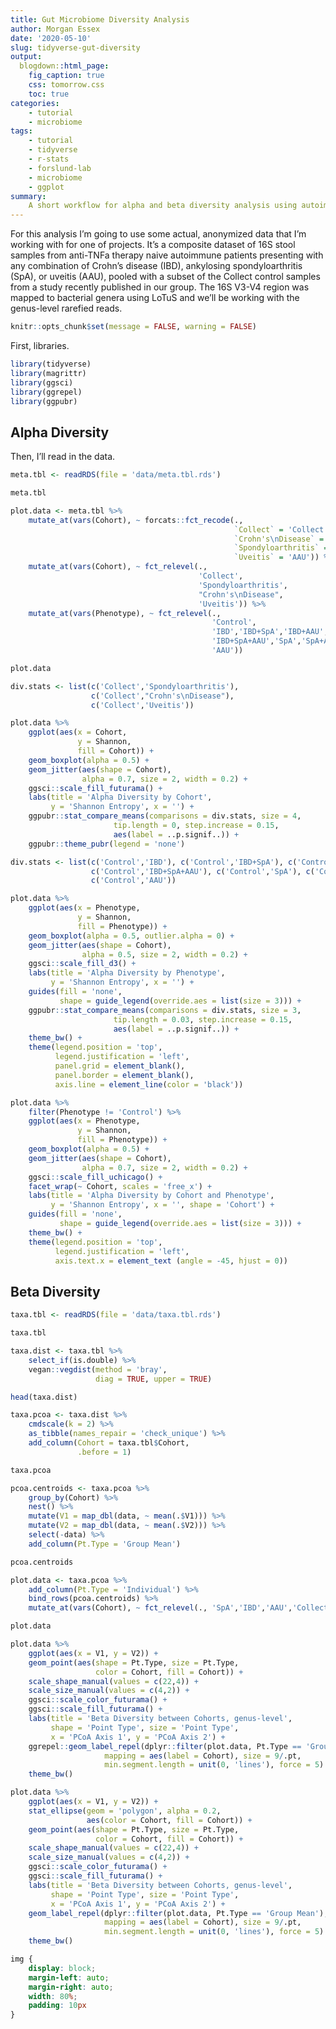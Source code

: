 ```yaml
---
title: Gut Microbiome Diversity Analysis
author: Morgan Essex
date: '2020-05-10'
slug: tidyverse-gut-diversity
output:
  blogdown::html_page:
    fig_caption: true
    css: tomorrow.css
    toc: true
categories: 
    - tutorial
    - microbiome
tags: 
    - tutorial
    - tidyverse
    - r-stats
    - forslund-lab
    - microbiome
    - ggplot
summary:
    A short workflow for alpha and beta diversity analysis using autoimmune gut microbiome data.
---
```


For this analysis I'm going to use some actual, anonymized data that I'm working with for one of projects. It's a composite dataset of 16S stool samples from anti-TNFa therapy naive autoimmune patients presenting with any combination of Crohn's disease (IBD), ankylosing spondyloarthritis (SpA), or uveitis (AAU), pooled with a subset of the Collect control samples from a study recently published in our group. The 16S V3-V4 region was mapped to bacterial genera using LoTuS and we'll be working with the genus-level rarefied reads.


```r
knitr::opts_chunk$set(message = FALSE, warning = FALSE)
```

First, libraries.

```r
library(tidyverse)
library(magrittr)
library(ggsci) 
library(ggrepel)
library(ggpubr)
```

## Alpha Diversity

Then, I'll read in the data.

```r
meta.tbl <- readRDS(file = 'data/meta.tbl.rds')

meta.tbl

```

```r
plot.data <- meta.tbl %>%
    mutate_at(vars(Cohort), ~ forcats::fct_recode(., 
                                                  `Collect` = 'Collect',
                                                  `Crohn's\nDisease` = 'IBD',
                                                  `Spondyloarthritis` = 'SpA',
                                                  `Uveitis` = 'AAU')) %>%
    mutate_at(vars(Cohort), ~ fct_relevel(., 
                                          'Collect',
                                          'Spondyloarthritis',
                                          "Crohn's\nDisease",
                                          'Uveitis')) %>%
    mutate_at(vars(Phenotype), ~ fct_relevel(., 
                                             'Control',
                                             'IBD','IBD+SpA','IBD+AAU',
                                             'IBD+SpA+AAU','SpA','SpA+AAU',
                                             'AAU'))

plot.data
```

```r
div.stats <- list(c('Collect','Spondyloarthritis'),
                  c('Collect',"Crohn's\nDisease"),
                  c('Collect','Uveitis'))

plot.data %>%
    ggplot(aes(x = Cohort, 
               y = Shannon, 
               fill = Cohort)) +
    geom_boxplot(alpha = 0.5) +
    geom_jitter(aes(shape = Cohort), 
                alpha = 0.7, size = 2, width = 0.2) +
    ggsci::scale_fill_futurama() +
    labs(title = 'Alpha Diversity by Cohort', 
         y = 'Shannon Entropy', x = '') +
    ggpubr::stat_compare_means(comparisons = div.stats, size = 4, 
                       tip.length = 0, step.increase = 0.15,
                       aes(label = ..p.signif..)) +
    ggpubr::theme_pubr(legend = 'none')
```

```r

div.stats <- list(c('Control','IBD'), c('Control','IBD+SpA'), c('Control','IBD+AAU'),
                  c('Control','IBD+SpA+AAU'), c('Control','SpA'), c('Control','SpA+AAU'), 
                  c('Control','AAU'))

plot.data %>%
    ggplot(aes(x = Phenotype, 
               y = Shannon, 
               fill = Phenotype)) +
    geom_boxplot(alpha = 0.5, outlier.alpha = 0) +
    geom_jitter(aes(shape = Cohort), 
                alpha = 0.5, size = 2, width = 0.2) +
    ggsci::scale_fill_d3() +
    labs(title = 'Alpha Diversity by Phenotype', 
         y = 'Shannon Entropy', x = '') +
    guides(fill = 'none',
           shape = guide_legend(override.aes = list(size = 3))) +
    ggpubr::stat_compare_means(comparisons = div.stats, size = 3, 
                       tip.length = 0.03, step.increase = 0.15,
                       aes(label = ..p.signif..)) +
    theme_bw() +
    theme(legend.position = 'top',
          legend.justification = 'left',
          panel.grid = element_blank(),
          panel.border = element_blank(),
          axis.line = element_line(color = 'black'))

```

```r
plot.data %>%
    filter(Phenotype != 'Control') %>%
    ggplot(aes(x = Phenotype, 
               y = Shannon, 
               fill = Phenotype)) +
    geom_boxplot(alpha = 0.5) +
    geom_jitter(aes(shape = Cohort), 
                alpha = 0.7, size = 2, width = 0.2) +
    ggsci::scale_fill_uchicago() +
    facet_wrap(~ Cohort, scales = 'free_x') +
    labs(title = 'Alpha Diversity by Cohort and Phenotype', 
         y = 'Shannon Entropy', x = '', shape = 'Cohort') +
    guides(fill = 'none',
           shape = guide_legend(override.aes = list(size = 3))) +
    theme_bw() +
    theme(legend.position = 'top',
          legend.justification = 'left',
          axis.text.x = element_text (angle = -45, hjust = 0)) 
```


## Beta Diversity

```r
taxa.tbl <- readRDS(file = 'data/taxa.tbl.rds')

taxa.tbl
```


```r
taxa.dist <- taxa.tbl %>%
    select_if(is.double) %>%
    vegan::vegdist(method = 'bray',
                   diag = TRUE, upper = TRUE)

head(taxa.dist)
```


```r
taxa.pcoa <- taxa.dist %>%
    cmdscale(k = 2) %>%
    as_tibble(names_repair = 'check_unique') %>%
    add_column(Cohort = taxa.tbl$Cohort,
               .before = 1)

taxa.pcoa
```


```r
pcoa.centroids <- taxa.pcoa %>%
    group_by(Cohort) %>%
    nest() %>%
    mutate(V1 = map_dbl(data, ~ mean(.$V1))) %>%
    mutate(V2 = map_dbl(data, ~ mean(.$V2))) %>%
    select(-data) %>%
    add_column(Pt.Type = 'Group Mean')

pcoa.centroids
```

```r
plot.data <- taxa.pcoa %>%
    add_column(Pt.Type = 'Individual') %>%
    bind_rows(pcoa.centroids) %>%
    mutate_at(vars(Cohort), ~ fct_relevel(., 'SpA','IBD','AAU','Collect')) 

plot.data
```


```r
plot.data %>%
    ggplot(aes(x = V1, y = V2)) +
    geom_point(aes(shape = Pt.Type, size = Pt.Type,
                   color = Cohort, fill = Cohort)) +
    scale_shape_manual(values = c(22,4)) +
    scale_size_manual(values = c(4,2)) +
    ggsci::scale_color_futurama() +
    ggsci::scale_fill_futurama() +
    labs(title = 'Beta Diversity between Cohorts, genus-level',
         shape = 'Point Type', size = 'Point Type',
         x = 'PCoA Axis 1', y = 'PCoA Axis 2') + 
    ggrepel::geom_label_repel(dplyr::filter(plot.data, Pt.Type == 'Group Mean'),
                     mapping = aes(label = Cohort), size = 9/.pt,
                     min.segment.length = unit(0, 'lines'), force = 5) +
    theme_bw()
```


```r
plot.data %>%
    ggplot(aes(x = V1, y = V2)) +
    stat_ellipse(geom = 'polygon', alpha = 0.2, 
                 aes(color = Cohort, fill = Cohort)) +
    geom_point(aes(shape = Pt.Type, size = Pt.Type,
                   color = Cohort, fill = Cohort)) +
    scale_shape_manual(values = c(22,4)) +
    scale_size_manual(values = c(4,2)) +
    ggsci::scale_color_futurama() +
    ggsci::scale_fill_futurama() +
    labs(title = 'Beta Diversity between Cohorts, genus-level',
         shape = 'Point Type', size = 'Point Type', 
         x = 'PCoA Axis 1', y = 'PCoA Axis 2') + 
    geom_label_repel(dplyr::filter(plot.data, Pt.Type == 'Group Mean'),
                     mapping = aes(label = Cohort), size = 9/.pt,
                     min.segment.length = unit(0, 'lines'), force = 5) +
    theme_bw()
```

```css
img {
    display: block;
    margin-left: auto;
    margin-right: auto;
    width: 80%;
    padding: 10px
}
```